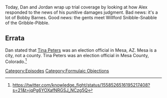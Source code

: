 {{DEFAULTSORT:
    #_EPISODE_0715:Trial Recap, Part 2
}}{{Episode
    | title           = Trial Recap, Part 2
    | caption         = [https://knowledgefight.libsyn.com/715-trial-recap-part-2 Listen to this episode on Libsyn]
    | episodeNumber   = 715
    | length          = 02:08:15
    | airDate         = August 12, 2022
    | episodeType     = [[:Category:Formulaic Objections|Formulaic Objections]]
    | appearance      = [[Mike Lindell]], [[Robert Barnes]], [[Jim Brewer]], [[Mike Adams]], [[Glenn Beck]], [[Hillary Clinton]], [[Roger Stone]], [[Dick Cheney]], [[Ben Shapiro]]
    | previousEpisode = [[714: Trial Recap, Part 1]]
    | nextEpisode     = [[716: April 25, 2014]]
}}

{{Stub}}

Today, Dan and Jordan wrap up trial coverage by looking at how Alex responded to the news of his punitive damages judgment.  Bad news: it's a lot of Bobby Barnes.  Good news: the gents meet Willford Snibble-Snabble of the Gribble-Pibble.

==Errata==

Dan stated that [[Tina Peters]] was an election official in Mesa, AZ. Mesa is a city, not a county. Tina Peters was an election official in Mesa County, Colorado.<ref>https://twitter.com/knowledge_fight/status/1558526516195217408?s=21&t=jqPg6YOXafNRGSJ_NCzg5Q</ref>

[[Category:Episodes]]
[[Category:Formulaic Objections]]
